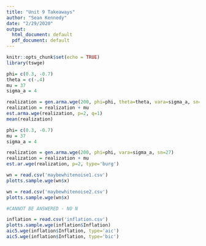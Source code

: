 ```yaml
---
title: "Unit 9 Takeaways"
author: "Sean Kennedy"
date: "2/29/2020"
output:
  html_document: default
  pdf_document: default
---
```


```r
knitr::opts_chunk$set(echo = TRUE)
library(tswge)
```

```r

phi= c(0.3, -0.7)
theta = c(-.4)
mu = 37
sigma_a = 4

realization = gen.arma.wge(200, phi=phi, theta=theta, vara=sigma_a, sn=27)
realization = realization + mu
est.arma.wge(realization, p=2, q=1)
mean(realization)
```

```r

phi= c(0.3, -0.7)
mu = 37
sigma_a = 4

realization = gen.arma.wge(200, phi=phi, vara=sigma_a, sn=27)
realization = realization + mu
est.ar.wge(realization, p=2, type='burg')

```

```r
wn = read.csv('maybewhitenoise1.csv')
plotts.sample.wge(wn$x)

```

```r
wn = read.csv('maybewhitenoise2.csv')
plotts.sample.wge(wn$x)

```

```r
#CANNOT BE ANSWERED - NO N
```

```r
inflation = read.csv('inflation.csv')
plotts.sample.wge(inflation$Inflation)
aic5.wge(inflation$Inflation, type='aic')
aic5.wge(inflation$Inflation, type='bic')
```

